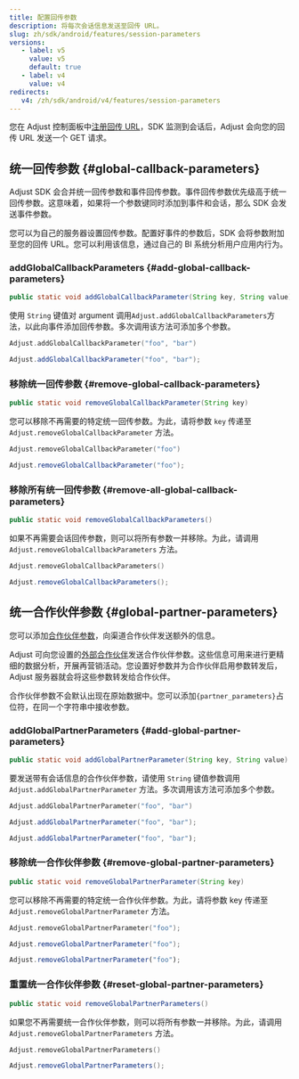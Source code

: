 ```yaml
---
title: 配置回传参数
description: 将每次会话信息发送至回传 URL。
slug: zh/sdk/android/features/session-parameters
versions:
   - label: v5
     value: v5
     default: true
   - label: v4
     value: v4
redirects:
   v4: /zh/sdk/android/v4/features/session-parameters
---
```


您在 Adjust 控制面板中[注册回传 URL](https://help.adjust.com/zh/article/recommended-placeholders-callbacks)，SDK 监测到会话后，Adjust 会向您的回传 URL 发送一个 GET 请求。

## 统一回传参数 {#global-callback-parameters}

<Callout type="note">

Adjust SDK 会合并统一回传参数和事件回传参数。事件回传参数优先级高于统一回传参数。这意味着，如果将一个参数键同时添加到事件和会话，那么 SDK 会发送事件参数。

</Callout>

您可以为自己的服务器设置回传参数。配置好事件的参数后，SDK 会将参数附加至您的回传 URL。您可以利用该信息，通过自己的 BI 系统分析用户应用内行为。

### addGlobalCallbackParameters {#add-global-callback-parameters}

<CodeBlock title="Method signature">

```java
public static void addGlobalCallbackParameter(String key, String value)
```

</CodeBlock>

使用 `String` 键值对 argument 调用`Adjust.addGlobalCallbackParameters`方法，以此向事件添加回传参数。多次调用该方法可添加多个参数。

<Tabs>
<Tab title="Kotlin" sync="kotlin">

```kotlin
Adjust.addGlobalCallbackParameter("foo", "bar")
```

</Tab>
<Tab title="Java" sync="java" >

```java
Adjust.addGlobalCallbackParameter("foo", "bar");
```

</Tab>
</Tabs>

### 移除统一回传参数 {#remove-global-callback-parameters}

<CodeBlock title="Method signature">

```java
public static void removeGlobalCallbackParameter(String key)
```

</CodeBlock>

您可以移除不再需要的特定统一回传参数。为此，请将参数 `key` 传递至 `Adjust.removeGlobalCallbackParameter` 方法。

<Tabs>
<Tab title="Kotlin" sync="kotlin">
<CodeBlock highlight="foo">

```kotlin
Adjust.removeGlobalCallbackParameter("foo")
```

</CodeBlock>
</Tab>
<Tab title="Java" sync="java" >
<CodeBlock highlight="foo">

```java
Adjust.removeGlobalCallbackParameter("foo");
```

</CodeBlock>
</Tab>
</Tabs>

### 移除所有统一回传参数 {#remove-all-global-callback-parameters}

<CodeBlock title="Method signature">

```java
public static void removeGlobalCallbackParameters()
```

</CodeBlock>

如果不再需要会话回传参数，则可以将所有参数一并移除。为此，请调用 `Adjust.removeGlobalCallbackParameters` 方法。

<Tabs>
<Tab title="Kotlin" sync="kotlin">

```kotlin
Adjust.removeGlobalCallbackParameters()
```

</Tab>
<Tab title="Java" sync="java" >

```java
Adjust.removeGlobalCallbackParameters();
```

</Tab>
</Tabs>

## 统一合作伙伴参数 {#global-partner-parameters}

您可以添加[合作伙伴参数](https://help.adjust.com/zh/article/data-sharing-ad-network#map-parameters)，向渠道合作伙伴发送额外的信息。

Adjust 可向您设置的[外部合作伙伴](https://help.adjust.com/zh/article/integrated-partners)发送合作伙伴参数。这些信息可用来进行更精细的数据分析，开展再营销活动。您设置好参数并为合作伙伴启用参数转发后，Adjust 服务器就会将这些参数转发给合作伙伴。

<Callout type="note">

合作伙伴参数不会默认出现在原始数据中。您可以添加`{partner_parameters}`占位符，在同一个字符串中接收参数。

</Callout>

### addGlobalPartnerParameters {#add-global-partner-parameters}

<CodeBlock title="Method signature">

```java
public static void addGlobalPartnerParameter(String key, String value)
```

</CodeBlock>

要发送带有会话信息的合作伙伴参数，请使用 `String` 键值参数调用 `Adjust.addGlobalPartnerParameter` 方法。多次调用该方法可添加多个参数。

<Tabs>
<Tab title="Kotlin" sync="kotlin">

```kotlin
Adjust.addGlobalPartnerParameter("foo", "bar")
```

</Tab>
<Tab title="Java" sync="java" >

```java
Adjust.addGlobalPartnerParameter("foo", "bar");
```

</Tab>
<Tab title="Javascript" sync="js" >

```js
Adjust.addGlobalPartnerParameter("foo", "bar");
```

</Tab>
</Tabs>

### 移除统一合作伙伴参数 {#remove-global-partner-parameters}

<CodeBlock title="Method signature">

```java
public static void removeGlobalPartnerParameter(String key)
```

</CodeBlock>

您可以移除不再需要的特定统一合作伙伴参数。为此，请将参数 key 传递至 `Adjust.removeGlobalPartnerParameter` 方法。

<Tabs>
<Tab title="Kotlin" sync="kotlin">
<CodeBlock highlight="foo">

```kotlin
Adjust.removeGlobalPartnerParameter("foo");
```

</CodeBlock>
</Tab>
<Tab title="Java" sync="java" >
<CodeBlock highlight="foo">

```java
Adjust.removeGlobalPartnerParameter("foo");
```

</CodeBlock>
</Tab>
<Tab title="Javascript" sync="js" >
<CodeBlock highlight="foo">

```js
Adjust.removeGlobalPartnerParameter("foo");
```

</CodeBlock>
</Tab>
</Tabs>

### 重置统一合作伙伴参数 {#reset-global-partner-parameters}

<CodeBlock title="Method signature">

```java
public static void removeGlobalPartnerParameters()
```

</CodeBlock>

如果您不再需要统一合作伙伴参数，则可以将所有参数一并移除。为此，请调用 `Adjust.removeGlobalPartnerParameters` 方法。

<Tabs>
<Tab title="Kotlin" sync="kotlin">

```kotlin
Adjust.removeGlobalPartnerParameters()
```

</Tab>
<Tab title="Java" sync="java" >

```java
Adjust.removeGlobalPartnerParameters();
```

</Tab>
</Tabs>
